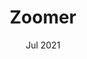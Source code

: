 ---
company: Course Project
title: Zoomer
date: Jul 2021
order: Jul 2021
description: [Ride sharing application backend with a microservices architecture, Developed 3 REST API microservices in Java; combining data from mongoDB; postgreSQL and neo4J, Containerized and Orchestrated microservices using Docker and Docker Compose, Developed an API Gateway in Java to simplify routing between each containerized REST API, Utilized Github Actions to create a CI pipeline to run units tests on every pull request]
journey: true
skills: [docker, java, neo4j, mongo, postgres, githubactions]
new: [docker, neo4j, githubactions]
company_short: n/a
type: Project – Zoomer
learned: Using docker to containerize an app. Storing and retreiving data from Neo4J
repo: https://github.com/razamu15/zoomer
---